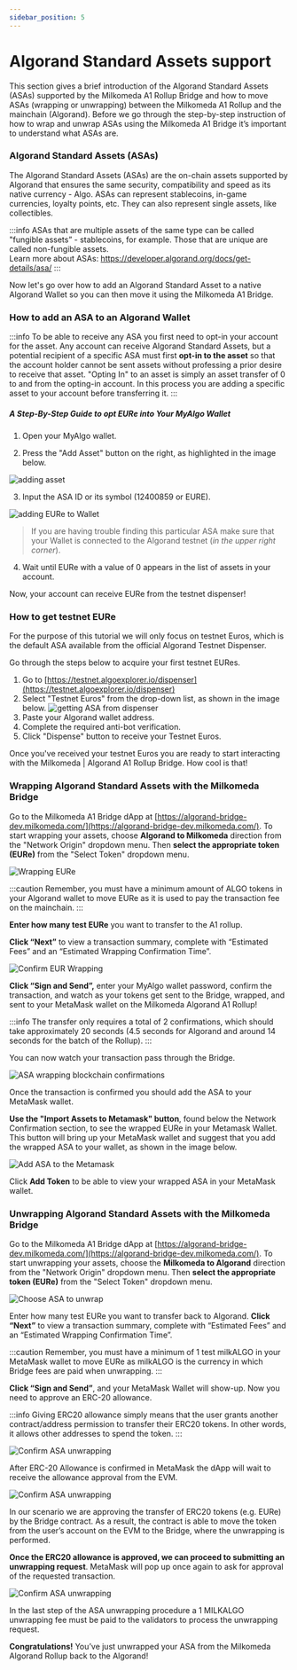 ```yaml
---
sidebar_position: 5
---
```



# Algorand Standard Assets support

This section gives a brief introduction of the Algorand Standard Assets (ASAs) supported by the Milkomeda A1 Rollup Bridge and how to move ASAs (wrapping or unwrapping) between the Milkomeda A1 Rollup and the mainchain (Algorand). Before we go through the step-by-step instruction of how to wrap and unwrap ASAs using the Milkomeda A1 Bridge it’s important to understand what ASAs are.

### Algorand Standard Assets (ASAs)

The Algorand Standard Assets (ASAs) are the on-chain assets supported by Algorand that ensures the same security, compatibility and speed as its native currency - Algo. ASAs can represent stablecoins, in-game currencies, loyalty points, etc. They can also represent single assets, like collectibles.

:::info
ASAs that are multiple assets of the same type can be called "fungible assets” - stablecoins, for example. Those that are unique are called non-fungible assets. <br /> Learn more about ASAs: https://developer.algorand.org/docs/get-details/asa/
:::

Now let's go over how to add an Algorand Standard Asset to a native Algorand Wallet so you can then move it using the Milkomeda A1 Bridge.

### How to add an ASA to an Algorand Wallet

:::info
To be able to receive any ASA you first need to opt-in your account for the asset. Any account can receive Algorand Standard Assets, but a potential recipient of a specific ASA must first **opt-in to the asset** so that the account holder cannot be sent assets without professing a prior desire to receive that asset. "Opting In" to an asset is simply an asset transfer of 0 to and from the opting-in account. In this process you are adding a specific asset to your account before transferring it.
:::

##### A Step-By-Step Guide to opt EURe into Your MyAlgo Wallet

1. Open your MyAlgo wallet.

2. Press the "Add Asset" button on the right, as highlighted in the image below.

<img src={addasset} className="img-full" alt="adding asset" />

3. Input the ASA ID or its symbol (12400859 or EURE).

<img src={addingEuretowallet} alt="adding EURe to Wallet" />

> If you are having trouble finding this particular ASA make sure that your Wallet is connected to the Algorand testnet (_in the upper right corner_).

4. Wait until EURe with a value of 0 appears in the list of assets in your account.

Now, your account can receive EURe from the testnet dispenser!

### How to get testnet EURe

For the purpose of this tutorial we will only focus on testnet Euros, which is the default ASA available from the official Algorand Testnet Dispenser.

Go through the steps below to acquire your first testnet EURes.

1. Go to [https://testnet.algoexplorer.io/dispenser](https://testnet.algoexplorer.io/dispenser)
2. Select "Testnet Euros" from the drop-down list, as shown in the image below. <img src={asadispenser} className="img-full" alt="getting ASA from dispenser" />
3. Paste your Algorand wallet address.
4. Complete the required anti-bot verification.
5. Click "Dispense" button to receive your Testnet Euros.

Once you've received your testnet Euros you are ready to start interacting with the Milkomeda | Algorand A1 Rollup Bridge. How cool is that!

### Wrapping Algorand Standard Assets with the Milkomeda Bridge

Go to the Milkomeda A1 Bridge dApp at [https://algorand-bridge-dev.milkomeda.com/](https://algorand-bridge-dev.milkomeda.com/). To start wrapping your assets, choose **Algorand to Milkomeda** direction from the "Network Origin" dropdown menu. Then **select the appropriate token (EURe)** from the "Select Token" dropdown menu.

<img src={EURewrappingchoice} className="img-full" alt="Wrapping EURe" />

:::caution
Remember, you must have a minimum amount of ALGO tokens in your Algorand wallet to move EURe as it is used to pay the transaction fee on the mainchain.
:::

**Enter how many test EURe** you want to transfer to the A1 rollup.

**Click “Next”** to view a transaction summary, complete with “Estimated Fees” and an “Estimated Wrapping Confirmation Time”.

<img src={EURewrappingconfirmation} className="img-full" alt="Confirm EUR Wrapping" />

**Click “Sign and Send”,** enter your MyAlgo wallet password, confirm the transaction, and watch as your tokens get sent to the Bridge, wrapped, and sent to your MetaMask wallet on the Milkomeda Algorand A1 Rollup!

:::info
The transfer only requires a total of 2 confirmations, which should take approximately 20 seconds (4.5 seconds for Algorand and around 14 seconds for the batch of the Rollup).
:::

You can now watch your transaction pass through the Bridge.

<img src={ASAwrappedconfirmations} className="img-full" alt="ASA wrapping blockchain confirmations" />

Once the transaction is confirmed you should add the ASA to your MetaMask wallet.

**Use the "Import Assets to Metamask" button**, found below the Network Confirmation section, to see the wrapped EURe in your Metamask Wallet. This button will bring up your MetaMask wallet and suggest that you add the wrapped ASA to your wallet, as shown in the image below.

<img src={AddASSAtoMetamask} alt="Add ASA to the Metamask" />

Click **Add Token** to be able to view your wrapped ASA in your MetaMask wallet.

### Unwrapping Algorand Standard Assets with the Milkomeda Bridge

Go to the Milkomeda A1 Bridge dApp at [https://algorand-bridge-dev.milkomeda.com/](https://algorand-bridge-dev.milkomeda.com/). To start unwrapping your assets, choose the **Milkomeda to Algorand** direction from the "Network Origin" dropdown menu. Then **select the appropriate token (EURe)** from the "Select Token" dropdown menu.

<img src={ChooseASAtounwrap} className="img-full" alt="Choose ASA to unwrap" />

Enter how many test EURe you want to transfer back to Algorand. **Click “Next”** to view a transaction summary, complete with “Estimated Fees” and an “Estimated Wrapping Confirmation Time”.

:::caution
Remember, you must have a minimum of 1 test milkALGO in your MetaMask wallet to move EURe as milkALGO is the currency in which Bridge fees are paid when unwrapping.
:::

**Click “Sign and Send”**, and your MetaMask Wallet will show-up. Now you need to approve an ERC-20 allowance.

:::info
Giving ERC20 allowance simply means that the user grants another contract/address permission to transfer their ERC20 tokens. In other words, it allows other addresses to spend the token.
:::

<img src={erc20allowance} alt="Confirm ASA unwrapping" />

After ERC-20 Allowance is confirmed in MetaMask the dApp will wait to receive the allowance approval from the EVM.

<img src={tokenerc20allowance} className="img-full" alt="Confirm ASA unwrapping" />

In our scenario we are approving the transfer of ERC20 tokens (e.g. EURe) by the Bridge contract. As a result, the contract is able to move the token from the user’s account on the EVM to the Bridge, where the unwrapping is performed.

**Once the ERC20 allowance is approved, we can proceed to submitting an unwrapping request**. MetaMask will pop up once again to ask for approval of the requested transaction.

<img src={unwrappingreqconfirmation} alt="Confirm ASA unwrapping" />

In the last step of the ASA unwrapping procedure a 1 MILKALGO unwrapping fee must be paid to the validators to process the unwrapping request.

**Congratulations!** You’ve just unwrapped your ASA from the Milkomeda Algorand Rollup back to the Algorand!
